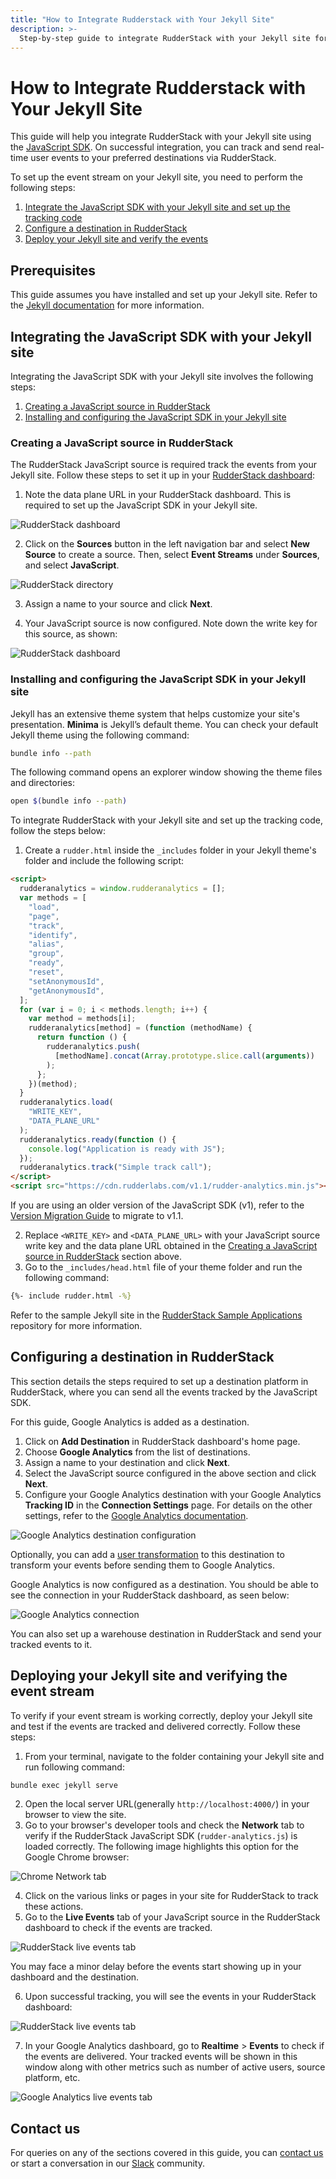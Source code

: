 ```yaml
---
title: "How to Integrate Rudderstack with Your Jekyll Site"
description: >-
  Step-by-step guide to integrate RudderStack with your Jekyll site for event tracking.
---
```


# How to Integrate Rudderstack with Your Jekyll Site

This guide will help you integrate RudderStack with your Jekyll site using the [JavaScript SDK](https://rudderstack.com/docs/stream-sources/rudderstack-sdk-integration-guides/rudderstack-javascript-sdk/). On successful integration, you can track and send real-time user events to your preferred destinations via RudderStack.

To set up the event stream on your Jekyll site, you need to perform the following steps:

1. [Integrate the JavaScript SDK with your Jekyll site and set up the tracking code](#integrating-the-javascript-sdk-with-your-jekyll-site)
2. [Configure a destination in RudderStack](#configuring-a-destination-in-rudderstack)
3. [Deploy your Jekyll site and verify the events](#deploying-your-jekyll-site-and-verifying-the-event-stream)

## Prerequisites

This guide assumes you have installed and set up your Jekyll site. Refer to the [Jekyll documentation](https://jekyllrb.com/docs/installation/) for more information.

## Integrating the JavaScript SDK with your Jekyll site

Integrating the JavaScript SDK with your Jekyll site involves the following steps:

1. [Creating a JavaScript source in RudderStack](#creating-a-javascript-source-in-rudderstack) 
2. [Installing and configuring the JavaScript SDK in your Jekyll site](#installing-and-configuring-the-javascript-sdk-in-your-jekyll-site)

### Creating a JavaScript source in RudderStack

The RudderStack JavaScript source is required track the events from your Jekyll site. Follow these steps to set it up in your [RudderStack dashboard](https://app.rudderstack.com/):

1. Note the data plane URL in your RudderStack dashboard. This is required to set up the JavaScript SDK in your Jekyll site.

<img src="../../../assets/user-guides/rudderstack-dashboard.png" alt="RudderStack dashboard" />

2. Click on the **Sources** button in the left navigation bar and select **New Source** to create a source. Then, select **Event Streams** under **Sources**, and select **JavaScript**.

<img src="../../../assets/user-guides/rudderstack-directory.png" alt="RudderStack directory" />

3. Assign a name to your source and click **Next**.

4. Your JavaScript source is now configured. Note down the write key for this source, as shown:

<img src="../../../assets/user-guides/javascript-writekey.png" alt="RudderStack dashboard" />

### Installing and configuring the JavaScript SDK in your Jekyll site

Jekyll has an extensive theme system that helps customize your site's presentation. **Minima** is Jekyll’s default theme. You can check your default Jekyll theme using the following command:

```bash
bundle info --path
```

The following command opens an explorer window showing the theme files and directories:

```bash
open $(bundle info --path)
```

To integrate RudderStack with your Jekyll site and set up the tracking code, follow the steps below:

1. Create a `rudder.html` inside the `_includes` folder in your Jekyll theme's folder and include the following script:

```html
<script>
  rudderanalytics = window.rudderanalytics = [];
  var methods = [
    "load",
    "page",
    "track",
    "identify",
    "alias",
    "group",
    "ready",
    "reset",
    "setAnonymousId",
    "getAnonymousId",
  ];
  for (var i = 0; i < methods.length; i++) {
    var method = methods[i];
    rudderanalytics[method] = (function (methodName) {
      return function () {
        rudderanalytics.push(
          [methodName].concat(Array.prototype.slice.call(arguments))
        );
      };
    })(method);
  }
  rudderanalytics.load(
    "WRITE_KEY",
    "DATA_PLANE_URL"
  );
  rudderanalytics.ready(function () {
    console.log("Application is ready with JS");
  });
  rudderanalytics.track("Simple track call");
</script>
<script src="https://cdn.rudderlabs.com/v1.1/rudder-analytics.min.js"></script>
```
<div class="infoBlock">

If you are using an older version of the JavaScript SDK (v1), refer to the <a href="https://www.rudderstack.com/docs/stream-sources/rudderstack-sdk-integration-guides/rudderstack-javascript-sdk/version-migration-guide/">Version Migration Guide</a> to migrate to v1.1.
</div>

2. Replace `<WRITE_KEY>` and `<DATA_PLANE_URL>` with your JavaScript source write key and the data plane URL obtained in the [Creating a JavaScript source in RudderStack](#creating-a-javascript-source-in-rudderstack) section above.
3. Go to the `_includes/head.html` file of your theme folder and run the following command:

```bash
{%- include rudder.html -%}
```

<div class="infoBlock">

Refer to the sample Jekyll site in the <a href="https://github.com/rudderlabs/rudder-samples">RudderStack Sample Applications</a> repository for more information.
</div>

## Configuring a destination in RudderStack

This section details the steps required to set up a destination platform in RudderStack, where you can send all the events tracked by the JavaScript SDK.

<div class="infoBlock">

For this guide, Google Analytics is added as a destination.
</div>

1. Click on **Add Destination** in RudderStack dashboard's home page.
2. Choose **Google Analytics** from the list of destinations.
3. Assign a name to your destination and click **Next**.
4. Select the JavaScript source configured in the above section and click **Next**.
5. Configure your Google Analytics destination with your Google Analytics **Tracking ID** in the **Connection Settings** page. For details on the other settings, refer to the [Google Analytics documentation](https://www.rudderstack.com/docs/destinations/analytics/google-analytics-ga/).

<img src="../../../assets/user-guides/ga-settings.png" alt="Google Analytics destination configuration" />

<div class="infoBlock">

Optionally, you can add a <a href="https://rudderstack.com/docs/transformations/">user transformation</a> to this destination to transform your events before sending them to Google Analytics. 
</div>

Google Analytics is now configured as a destination. You should be able to see the connection in your RudderStack dashboard, as seen below:

<img src="../../../assets/user-guides/rudderstack-ga-connection.png" alt="Google Analytics connection" />

<div class="successBlock">

You can also set up a warehouse destination in RudderStack and send your tracked events to it.
</div>

## Deploying your Jekyll site and verifying the event stream

To verify if your event stream is working correctly, deploy your Jekyll site and test if the events are tracked and delivered correctly. Follow these steps:

1. From your terminal, navigate to the folder containing your Jekyll site and run following command:

```bash
bundle exec jekyll serve
```

2. Open the local server URL(generally `http://localhost:4000/`) in your browser to view the site.
3. Go to your browser's developer tools and check the **Network** tab to verify if the RudderStack JavaScript SDK (`rudder-analytics.js`) is loaded correctly. The following image highlights this option for the Google Chrome browser:

<img src="../../../assets/user-guides/browser-network-tab.png" alt="Chrome Network tab" />

4. Click on the various links or pages in your site for RudderStack to track these actions.
5. Go to the **Live Events** tab of your JavaScript source in the RudderStack dashboard to check if the events are tracked.

<img src="../../../assets/user-guides/live-events.png" alt="RudderStack live events tab" />

<div class="infoBlock">

You may face a minor delay before the events start showing up in your dashboard and the destination.
</div>

6. Upon successful tracking, you will see the events in your RudderStack dashboard:

<img src="../../../assets/user-guides/successful-live-events.png" alt="RudderStack live events tab" />

7. In your Google Analytics dashboard, go to **Realtime** > **Events** to check if the events are delivered. Your tracked events will be shown in this window along with other metrics such as number of active users, source platform, etc.

<img src="../../../assets/user-guides/ga-live-events.png" alt="Google Analytics live events tab" />

## Contact us

For queries on any of the sections covered in this guide, you can [contact us](mailto:%20docs@rudderstack.com) or start a conversation in our [Slack](https://rudderstack.com/join-rudderstack-slack-community) community.
